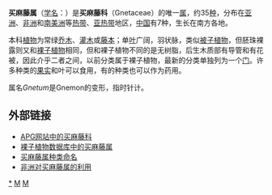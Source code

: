 {{Automatic Taxobox
| taxon = Gnetum
| image = Gnetum gnemon BotGardBln1105C.JPG
| image_caption = [[直立买麻藤|直立买麻藤]]（倪藤 ''Gnetum gnemon''）
| authority = [[L.|L.]]
| map_range = Gnetum distribution.PNG
| range_map_caption = 自然分布
| subdivision_ranks = [[种|种]]
| subdivision = 见内文
}}

'''买麻藤属'''（[[学名|学名]]：''{{lang|la|Gnetum}}''）是'''买麻藤科'''（Gnetaceae）的唯一[[属|属]]，约35[[种|种]]，分布在[[亚洲|亚洲]]、[[非洲|非洲]]和[[南美洲|南美洲]]等[[热带|热带]]、[[亚热带|亚热带]]地区，[[中国|中国]]有7种，生长在南方各地。

本科[[植物|植物]]为常绿[[乔木|乔木]]、[[灌木|灌木]]或[[藤本|藤本]]；单[[叶|叶]]广阔，羽状脉，类似[[被子植物门|被子植物]]，但胚珠裸露则又和[[裸子植物门|裸子植物]]相同，但和裸子植物不同的是无树脂，后生木质部有导管和有花被，因此介乎二者之间，以前分类属于裸子植物，最新的分类单独列为一个[[门_(生物)|门]]。许多种类的[[果实|果实]]和叶可以食用，有的种类也可以作为药用。

属名''Gnetum''是Gnemon的变形，指时针计。

== 外部链接 ==
* [http://www.mobot.org/MOBOT/Research/APweb/orders/gnetales.html APG网站中的买麻藤科] {{Wayback|url=http://www.mobot.org/MOBOT/Research/APweb/orders/gnetales.html |date=20080121121136 }}
* [https://web.archive.org/web/20070606020233/http://www.conifers.org/gn/gn/index.htm 裸子植物数据库中的买麻藤属]
* [http://www.plantnames.unimelb.edu.au/Sorting/Gnetum.html 买麻藤属种类命名] {{Wayback|url=http://www.plantnames.unimelb.edu.au/Sorting/Gnetum.html |date=20200813034613 }}
* [http://www.fao.org/docrep/X2161E/x2161e06.htm 非洲对买麻藤属的利用] {{Wayback|url=http://www.fao.org/docrep/X2161E/x2161e06.htm |date=20190111234159 }}
{{Taxonbar|from=Q131550}}

[[Category:买麻藤属|*]]
[[Category:买麻藤科|M]]
[[Category:卡尔·林奈命名的生物分类|M]]